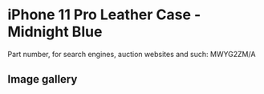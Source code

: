 
# iPhone 11 Pro Leather Case - Midnight Blue

Part number, for search engines, auction websites and such: MWYG2ZM/A

## Image gallery

<div style={{ width: "768px" }}>
  <GalleryComponent
    images={[
      {
        original: "/everysource/MWYG2.webp",
        thumbnail: "/everypreview/MWYG2.webp",
      },
      {
        original: "/everysource/MWYG2_AV1.webp",
        thumbnail: "/everypreview/MWYG2_AV1.webp",
      },
      {
        original: "/everysource/MWYG2_AV2.webp",
        thumbnail: "/everypreview/MWYG2_AV2.webp",
      },
      {
        original: "/everysource/MWYG2_AV3.webp",
        thumbnail: "/everypreview/MWYG2_AV3.webp",
      },
      {
        original: "/everysource/MWYG2_AV4.webp",
        thumbnail: "/everypreview/MWYG2_AV4.webp",
      },
      {
        original: "/everysource/MWYG2_AV5.webp",
        thumbnail: "/everypreview/MWYG2_AV5.webp",
      }
    ]}
  />
</div>
